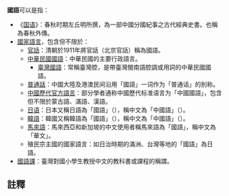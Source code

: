'''國語'''可以是指：

* 《[[國語_(書)|国语]]》：春秋时期左丘明所撰，為一部中國分國紀事之古代經典史書。也稱為春秋外傳。
* [[國家語言|國家語言]]，包含但不限於：
**[[官話|官話]]：清朝於1911年將官話（北京官話）稱為國語。
**[[中華民國國語|中華民國國語]]：中華民國的主要行政語言。
***[[臺灣國語|臺灣國語]]：常稱臺灣腔，是帶臺灣閩南語腔調或用詞的中華民國國語。
**[[普通話|普通話]]：中國大陸及港澳民间沿用「國語」一词作为「普通话」的别称。
**[[中國歷代官方語言|中國歷代官方語言]]：部分學者通称中國歷代标准语言为「中國國語」，包含但不限於蒙古語、滿語、漢語。
**[[日语|日语]]：日本又稱日語為「國語」（{{Jpn|j=国語|kyu=國語|rm=Kokugo|hg=こくご}}），稱中文為「中國語」（{{Jpn|j=中国語|kyu=中國語|rm=Chuugokugo|hg=ちゅうごくご}}）。
**[[朝鮮語|韓語]]：韓國又稱韓語為「國語」（{{kor|국어|國語|Gugeo|f=y|名=南|附=助}}），稱中文為「中國語」（{{kor|중국어|中國語|Junggugeo|f=y|名=南|附=助}}）。
**[[馬來語|馬來語]]：馬來西亞和新加坡的中文使用者稱馬來語為「國語」，稱中文為「華文」。
**殖民宗主國的國家語言：如日治時期的滿洲、台灣等地的「國語」為日語。
*[[國語課|國語課]]：臺灣對國小學生教授中文的教科書或課程的稱謂。

==註釋==
{{reflist}}

{{消歧义|G|Cat=二字消歧义}}